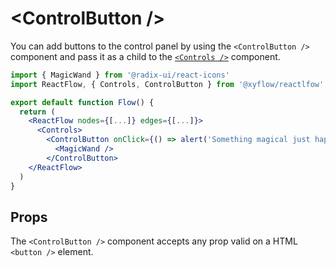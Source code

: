 # &lt;ControlButton />

You can add buttons to the control panel by using the `<ControlButton />` component and pass it as a child to the [`<Controls />`](./Controls) component.

```jsx
import { MagicWand } from '@radix-ui/react-icons'
import ReactFlow, { Controls, ControlButton } from '@xyflow/reactlfow'

export default function Flow() {
  return (
    <ReactFlow nodes={[...]} edges={[...]}>
      <Controls>
        <ControlButton onClick={() => alert('Something magical just happened. ✨')}>
          <MagicWand />
        </ControlButton>
    </ReactFlow>
  )
}
```

## Props

The `<ControlButton />` component accepts any prop valid on a HTML `<button />`
element.
